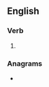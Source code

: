 {{also|Tootles}}
==English==

===Verb===
{{head|en|verb form}}

# {{en-third-person singular of|tootle}}

===Anagrams===
* {{anagrams|en|set tool|toolset}}